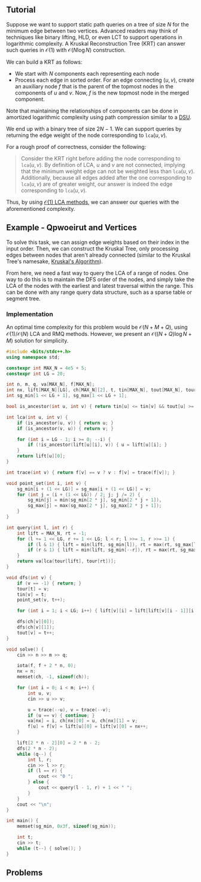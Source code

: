 <Resources>
	<Resource
		source="CF"
		title="[Tutorial] Reachability Tree / DSU-tree"
		url="https://codeforces.com/blog/entry/85714"
	>
	</Resource>
	<Resource
		source="smax"
		title="Kruskal Reconstruction Tree"
		url="https://mzhang2021.github.io/cp-blog/kruskal/"
	>
	</Resource>

</Resources>

## Tutorial

Suppose we want to support static path queries on a tree of size $N$ for the minimum edge between two vertices. Advanced readers may think of techniques like binary lifting, HLD, or even LCT to support operations in logarithmic complexity. A Kruskal Reconstruction Tree (KRT) can answer such queries in $\mathcal{O}(1)$ with $\mathcal{O}(N \log N)$ construction.

We can build a KRT as follows:

- We start with $N$ components each representing each node
- Process each edge in sorted order. For an edge connecting $(u,v)$, create an auxiliary node $f$ that is the parent of the topmost nodes in the components of $u$ and $v$. Now, $f$ is the new topmost node in the merged component.

Note that maintaining the relationships of components can be done in amortized logarithmic complexity using path compression similar to a [DSU](/gold/dsu?lang=cpp).

We end up with a binary tree of size $2N -1$. We can support queries by returning the edge weight of the node corresponding to $\texttt{lca}(u, v)$.

For a rough proof of correctness, consider the following:

> Consider the KRT right before adding the node corresponding to $\texttt{lca}(u, v)$. By definition of LCA, $u$ and $v$ are not connected, implying that the minimum weight edge can not be weighted less than $\texttt{lca}(u, v)$. Additionally, because all edges added after the one corresponding to $\texttt{lca}(u, v)$ are of greater weight, our answer is indeed the edge corresponding to $\texttt{lca}(u, v)$.

Thus, by using [$\mathcal{O}(1)$ LCA methods](/gold/tree-euler?lang=cpp), we can answer our queries with the aforementioned complexity.

## Example - Qpwoeirut and Vertices

<FocusProblem problem="qpav" />

To solve this task, we can assign edge weights based on their index in the input order. Then, we can construct the Kruskal Tree, only processing edges between nodes that aren't already connected (similar to the Kruskal Tree's namesake, [Kruskal's Algorithm](/gold/mst)).

From here, we need a fast way to query the $\text{LCA}$ of a range of nodes. One way to do this is to maintain the DFS order of the nodes, and simply take the $\text{LCA}$ of the nodes with the earliest and latest traversal within the range. This can be done with any range query data structure, such as a sparse table or segment tree.

### Implementation

An optimal time complexity for this problem would be $\mathcal{O}(N+M+Q)$, using $\mathcal{O}(1)/\mathcal{O}(N)$ LCA and RMQ methods. However, we present an $\mathcal{O}((N+Q)\log N + M)$ solution for simplicity.

```cpp
#include <bits/stdc++.h>
using namespace std;

constexpr int MAX_N = 4e5 + 5;
constexpr int LG = 20;

int n, m, q, va[MAX_N], f[MAX_N];
int nx, lift[MAX_N][LG], ch[MAX_N][2], t, tin[MAX_N], tout[MAX_N], tour[2 * MAX_N];
int sg_min[1 << LG + 1], sg_max[1 << LG + 1];

bool is_ancestor(int u, int v) { return tin[u] <= tin[v] && tout[u] >= tout[v]; }

int lca(int u, int v) {
	if (is_ancestor(u, v)) { return u; }
	if (is_ancestor(v, u)) { return v; }

	for (int i = LG - 1; i >= 0; --i) {
		if (!is_ancestor(lift[u][i], v)) { u = lift[u][i]; }
	}
	return lift[u][0];
}

int trace(int v) { return f[v] == v ? v : f[v] = trace(f[v]); }

void point_set(int i, int v) {
	sg_min[i + (1 << LG)] = sg_max[i + (1 << LG)] = v;
	for (int j = (i + (1 << LG)) / 2; j; j /= 2) {
		sg_min[j] = min(sg_min[2 * j], sg_min[2 * j + 1]),
		sg_max[j] = max(sg_max[2 * j], sg_max[2 * j + 1]);
	}
}

int query(int l, int r) {
	int lift = MAX_N, rt = -1;
	for (l += 1 << LG, r += 1 << LG; l < r; l >>= 1, r >>= 1) {
		if (l & 1) { lift = min(lift, sg_min[l]), rt = max(rt, sg_max[l++]); }
		if (r & 1) { lift = min(lift, sg_min[--r]), rt = max(rt, sg_max[r]); }
	}
	return va[lca(tour[lift], tour[rt])];
}

void dfs(int v) {
	if (v == -1) { return; }
	tour[t] = v;
	tin[v] = t;
	point_set(v, t++);

	for (int i = 1; i < LG; i++) { lift[v][i] = lift[lift[v][i - 1]][i - 1]; }

	dfs(ch[v][0]);
	dfs(ch[v][1]);
	tout[v] = t++;
}

void solve() {
	cin >> n >> m >> q;

	iota(f, f + 2 * n, 0);
	nx = n;
	memset(ch, -1, sizeof(ch));

	for (int i = 0; i < m; i++) {
		int u, v;
		cin >> u >> v;

		u = trace(--u), v = trace(--v);
		if (u == v) { continue; }
		va[nx] = i, ch[nx][0] = u, ch[nx][1] = v;
		f[u] = f[v] = lift[u][0] = lift[v][0] = nx++;
	}

	lift[2 * n - 2][0] = 2 * n - 2;
	dfs(2 * n - 2);
	while (q--) {
		int l, r;
		cin >> l >> r;
		if (l == r) {
			cout << "0 ";
		} else {
			cout << query(l - 1, r) + 1 << " ";
		}
	}
	cout << "\n";
}

int main() {
	memset(sg_min, 0x3f, sizeof(sg_min));

	int t;
	cin >> t;
	while (t--) { solve(); }
}
```

## Problems

<Problems problems="general" />

